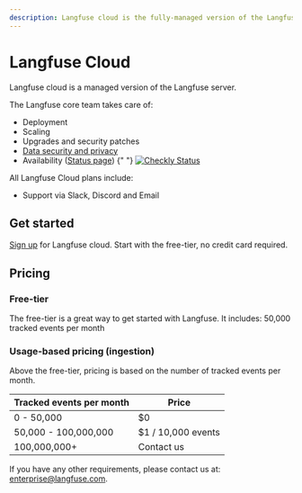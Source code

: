 ```yaml
---
description: Langfuse cloud is the fully-managed version of the Langfuse server. Start without credit card, generous free-tier.
---
```


# Langfuse Cloud


Langfuse cloud is a managed version of the Langfuse server.

The Langfuse core team takes care of:

- Deployment
- Scaling
- Upgrades and security patches
- [Data security and privacy](/docs/data-security-privacy)
- Availability ([Status page](https://status.langfuse.com))
  {" "}
  <a href="https://status.langfuse.com">
    <img
      src="https://api.checklyhq.com/v1/badges/checks/62f11f82-33c0-40c1-a704-7b57518da517?style=flat-square&theme=default&responseTime=true"
      alt="Checkly Status"
    />
  </a>

All Langfuse Cloud plans include:

- Support via Slack, Discord and Email

## Get started

[Sign up](https://cloud.langfuse.com/auth/sign-up) for Langfuse cloud. Start with the free-tier, no credit card required.

## Pricing

### Free-tier

The free-tier is a great way to get started with Langfuse. It includes: 50,000 tracked events per month

### Usage-based pricing (ingestion)

Above the free-tier, pricing is based on the number of tracked events per month.

| Tracked events per month | Price              |
| ------------------------ | ------------------ |
| 0 - 50,000               | $0                 |
| 50,000 - 100,000,000     | $1 / 10,000 events |
| 100,000,000+             | Contact us         |

If you have any other requirements, please contact us at: enterprise@langfuse.com.
